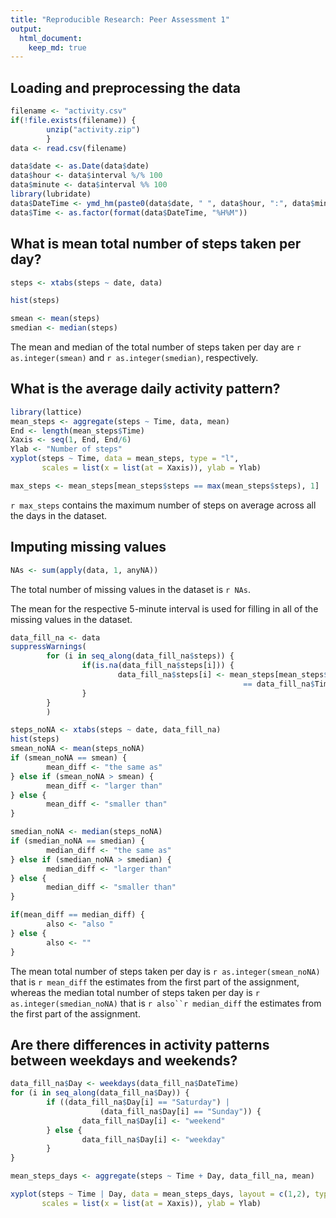 ```yaml
---
title: "Reproducible Research: Peer Assessment 1"
output: 
  html_document:
    keep_md: true
---
```



## Loading and preprocessing the data
```r
filename <- "activity.csv"
if(!file.exists(filename)) {
        unzip("activity.zip")
        }
data <- read.csv(filename)

data$date <- as.Date(data$date)
data$hour <- data$interval %/% 100
data$minute <- data$interval %% 100
library(lubridate)
data$DateTime <- ymd_hm(paste0(data$date, " ", data$hour, ":", data$minute))
data$Time <- as.factor(format(data$DateTime, "%H%M"))
```

## What is mean total number of steps taken per day?
```r
steps <- xtabs(steps ~ date, data)

hist(steps)

smean <- mean(steps)
smedian <- median(steps)
```
The mean and median of the total number of steps taken per day are `r as.integer(smean)` and `r as.integer(smedian)`, respectively.

## What is the average daily activity pattern?
```r
library(lattice)
mean_steps <- aggregate(steps ~ Time, data, mean)
End <- length(mean_steps$Time)
Xaxis <- seq(1, End, End/6)
Ylab <- "Number of steps"
xyplot(steps ~ Time, data = mean_steps, type = "l",
       scales = list(x = list(at = Xaxis)), ylab = Ylab)

max_steps <- mean_steps[mean_steps$steps == max(mean_steps$steps), 1]
```
`r max_steps` contains the maximum number of steps on average across all the days in the dataset.

## Imputing missing values
```r
NAs <- sum(apply(data, 1, anyNA))
```
The total number of missing values in the dataset is `r NAs`.

The mean for the respective 5-minute interval is used for filling in all of the missing values in the dataset.
```r
data_fill_na <- data
suppressWarnings(
        for (i in seq_along(data_fill_na$steps)) {
                if(is.na(data_fill_na$steps[i])) {
                        data_fill_na$steps[i] <- mean_steps[mean_steps$Time
                                                    == data_fill_na$Time, 2]
                }
        }
        )

steps_noNA <- xtabs(steps ~ date, data_fill_na)
hist(steps)
smean_noNA <- mean(steps_noNA)
if (smean_noNA == smean) {
        mean_diff <- "the same as"
} else if (smean_noNA > smean) {
        mean_diff <- "larger than"
} else {
        mean_diff <- "smaller than"
}

smedian_noNA <- median(steps_noNA)
if (smedian_noNA == smedian) {
        median_diff <- "the same as"
} else if (smedian_noNA > smedian) {
        median_diff <- "larger than"
} else {
        median_diff <- "smaller than"
}

if(mean_diff == median_diff) {
        also <- "also "
} else {
        also <- ""
}
```
The mean total number of steps taken per day is `r as.integer(smean_noNA)` that is `r mean_diff` the estimates from the first part of the assignment,
whereas the median total number of steps taken per day is `r as.integer(smedian_noNA)` that is `r also``r median_diff` the estimates from the first part of the assignment.

## Are there differences in activity patterns between weekdays and weekends?
```r
data_fill_na$Day <- weekdays(data_fill_na$DateTime)
for (i in seq_along(data_fill_na$Day)) {
        if ((data_fill_na$Day[i] == "Saturday") |
                    (data_fill_na$Day[i] == "Sunday")) {
                data_fill_na$Day[i] <- "weekend"
        } else {
                data_fill_na$Day[i] <- "weekday"
        }
}

mean_steps_days <- aggregate(steps ~ Time + Day, data_fill_na, mean)

xyplot(steps ~ Time | Day, data = mean_steps_days, layout = c(1,2), type = "l",
       scales = list(x = list(at = Xaxis)), ylab = Ylab)
```
